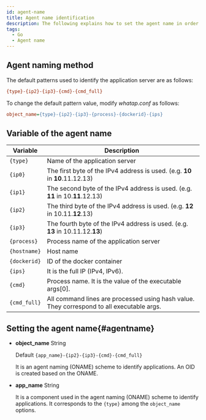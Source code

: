 ```yaml
---
id: agent-name
title: Agent name identification
description: The following explains how to set the agent name in order to identify the monitoring target.
tags:
  - Go
  - Agent name
---
```



<Apmnamedescription />

## Agent naming method

The default patterns used to identify the application server are as follows:

```ini title='Default pattern'
{type}-{ip2}-{ip3}-{cmd}-{cmd_full}
```

To change the default pattern value, modify _whatap.conf_ as follows:

```ini title='whatap.conf'
object_name={type}-{ip2}-{ip3}-{process}-{dockerid}-{ips}
```

## Variable of the agent name

| Variable       | Description                                                                                      |
| -------------- | ------------------------------------------------------------------------------------------------ |
| `{type}`       | Name of the application server                                                                   |
| `{ip0}`        | The first byte of the IPv4 address is used. (e.g. **10** in **10**.11.12.13)  |
| `{ip1}`        | The second byte of the IPv4 address is used. (e.g. **11** in 10.**11**.12.13) |
| `{ip2}`        | The third byte of the IPv4 address is used. (e.g. **12** in 10.11.**12**.13)  |
| `{ip3}`        | The fourth byte of the IPv4 address is used. (e.g. **13** in 10.11.12.**13**) |
| `{process}`    | Process name of the application server                                                           |
| `{hostname}`   | Host name                                                                                        |
| `{dockerid}`   | ID of the docker container                                                                       |
| `{ips}`        | It is the full IP (IPv4, IPv6).                                               |
| `{cmd}`        | Process name. It is the value of the executable args[0].                                         |
| `{cmd_full}`   | All command lines are processed using hash value. They correspond to all executable args.        |

## Setting the agent name{#agentname}

- **object_name** <span class='type'>String</span>

  Default `{app_name}-{ip2}-{ip3}-{cmd}-{cmd_full}`

  It is an agent naming (ONAME) scheme to identify applications. An OID is created based on the ONAME.

- **app_name** <span class='type'>String</span>

  It is a component used in the agent naming (ONAME) scheme to identify applications. It corresponds to the `{type}` among the `object_name` options.

<OkindNodename />
